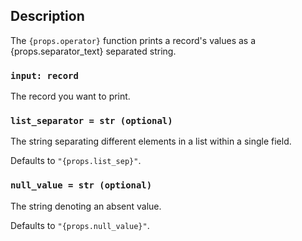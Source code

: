 ## Description

<span> The <code>{props.operator}</code> function prints a record's values as a {props.separator_text} separated string.</span>

### `input: record`

The record you want to print.

### `list_separator = str (optional)`

The string separating different elements in a list within a single field.

<span>Defaults to <code>"{props.list_sep}"</code></span>.

### `null_value = str (optional)`

The string denoting an absent value.

<span>Defaults to <code>"{props.null_value}"</code></span>.
